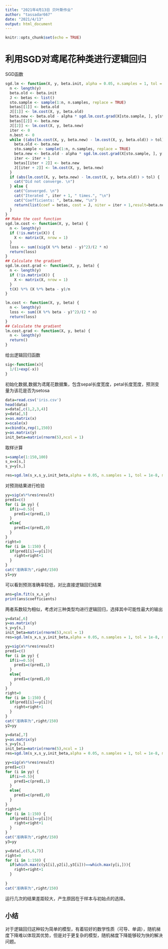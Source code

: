```yaml
---
title: "2021年4月13日 贝叶斯作业"
author: "tassadar667"
date: "2021/4/13"
output: html_document
---
```


```r
knitr::opts_chunk$set(echo = TRUE)
```
# 利用SGD对鸢尾花种类进行逻辑回归
SGD函数
```r
sgd.lm <- function(X, y, beta.init, alpha = 0.05, n.samples = 1, tol = 1e-8, max.iter = 1e10) {
  n <- length(y)
  beta.old <- beta.init
  J <- betas <- list()
  sto.sample <- sample(1:n, n.samples, replace = TRUE)
  betas[[1]] <- beta.old
  J[[1]] <- lm.cost(X, y, beta.old)
  beta.new <- beta.old - alpha * sgd.lm.cost.grad(X[sto.sample, ], y[sto.sample], beta.old)
  betas[[2]] <- beta.new
  J[[2]] <- lm.cost(X, y, beta.new)
  iter <- 0
  n.best <- 0
  while ((abs(lm.cost(X, y, beta.new) - lm.cost(X, y, beta.old)) > tol) & (iter + 2 < max.iter)) {
    beta.old <- beta.new
    sto.sample <- sample(1:n, n.samples, replace = TRUE)
    beta.new <- beta.old - alpha * sgd.lm.cost.grad(X[sto.sample, ], y[sto.sample], beta.old)
    iter <- iter + 1
    betas[[iter + 2]] <- beta.new
    J[[iter + 2]] <- lm.cost(X, y, beta.new)
  }
  if (abs(lm.cost(X, y, beta.new) - lm.cost(X, y, beta.old)) > tol) {
    cat("Did not converge. \n")
  } else {
    cat("Converged. \n")
    cat("Iterated ", iter + 1, " times.", "\n")
    cat("Coefficients: ", beta.new, "\n")
    return(list(coef = betas, cost = J, niter = iter + 1,result=beta.new))
  }
}
## Make the cost function
sgd.lm.cost <- function(X, y, beta) {
  n <- length(y)
  if (!is.matrix(X)) {
    X <- matrix(X, nrow = 1)
  }
  loss <- sum((sig(X %*% beta) - y)^2)/(2 * n)
  return(loss)
}
## Calculate the gradient
sgd.lm.cost.grad <- function(X, y, beta) {
  n <- length(y)
  if (!is.matrix(X)) {
    X <- matrix(X, nrow = 1)
  }
  t(X) %*% (X %*% beta - y)/n
}

lm.cost <- function(X, y, beta) {
  n <- length(y)
  loss <- sum((X %*% beta - y)^2)/(2 * n)
  return(loss)
}
## Calculate the gradient
lm.cost.grad <- function(X, y, beta) {
  n <- length(y)
  return()
}

```
给出逻辑回归函数
```r
sig<-function(x){
  1/(1+exp(-x))
}
```
初始化数据,数据为鸢尾花数据集，包含sepal长度宽度，petal长度宽度，预测变量为该花是否为setosa
```r
data=read.csv('iris.csv')
head(data)
x=data[,c(1,2,3,4)]
y=data[,5]
x=as.matrix(x)
x=scale(x)
x=cbind(x,rep(1,150))
y=as.matrix(y)
init_beta=matrix(rnorm(5),ncol = 1)
```
取样计算
```r
s=sample(1:150,100)
s_x=x[s,]
s_y=y[s,]

res=sgd.lm(s_x,s_y,init_beta,alpha = 0.05, n.samples = 1, tol = 1e-8, max.iter = 1e10)
```
对预测结果进行检验
```r
yy=sig(x%*%res$result)
pred1=c()
for (i in yy) {
  if(i>=0.5){
    pred1=c(pred1,1)
  }
  else{
    pred1=c(pred1,0)
  }
}
right=0
for (i in 1:150) {
  if(pred1[i]==y[i]){
    right=right+1
  }
}
cat("准确率为",right/150)
y1=yy
```
可以看到预测准确率较低，对比直接逻辑回归结果
```r
ans=glm.fit(s_x,s_y)
print(ans$coefficients)
```
两者系数较为相似，考虑对三种类型均进行逻辑回归，选择其中可能性最大的输出
```r
y=data[,6]
y=as.matrix(y)
s_y=y[s,]
init_beta=matrix(rnorm(5),ncol = 1)
res=sgd.lm(s_x,s_y,init_beta,alpha = 0.05, n.samples = 1, tol = 1e-8, max.iter = 1e10)
```
```r
yy=sig(x%*%res$result)
pred1=c()
for (i in yy) {
  if(i>=0.5){
    pred1=c(pred1,1)
  }
  else{
    pred1=c(pred1,0)
  }
}
right=0
for (i in 1:150) {
  if(pred1[i]==y[i]){
    right=right+1
  }
}
cat("准确率为",right/150)
y2=yy
```

```r
y=data[,7]
y=as.matrix(y)
s_y=y[s,]
init_beta=matrix(rnorm(5),ncol = 1)
res=sgd.lm(s_x,s_y,init_beta,alpha = 0.05, n.samples = 1, tol = 1e-8, max.iter = 1e10)
```
```r
yy=sig(x%*%res$result)
pred1=c()
for (i in yy) {
  if(i>=0.5){
    pred1=c(pred1,1)
  }
  else{
    pred1=c(pred1,0)
  }
}
right=0
for (i in 1:150) {
  if(pred1[i]==y[i]){
    right=right+1
  }
}
cat("准确率为",right/150)
y3=yy
```
```r
y=data[,c(5,6,7)]
right=0
for (i in 1:150) {
  if(which.max(c(y1[i],y2[i],y3[i]))==which.max(y[i,])){
    right=right+1
  }
  
}
cat("准确率为",right/150)
```
运行几次的结果差距较大，产生原因在于样本与初始点的选择。

## 小结
对于逻辑回归这种较为简单的模型，有着较好的数学性质（可导、单调），随机梯度下降难以体现其优势，但是对于更复杂的模型，随机梯度下降能够较为快的解决问题。
